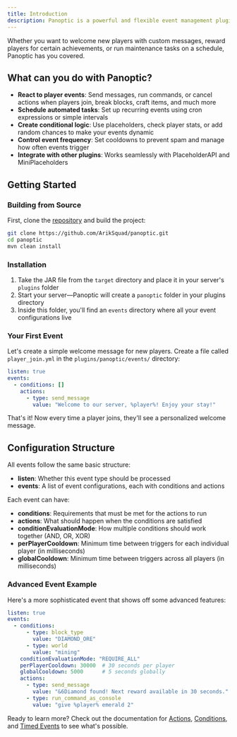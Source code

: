 ```yaml
---
title: Introduction
description: Panoptic is a powerful and flexible event management plugin for Minecraft servers.
---
```


Whether you want to welcome new players with custom messages, reward players for certain achievements, or run maintenance tasks on a schedule, Panoptic has you covered.

## What can you do with Panoptic?

- **React to player events**: Send messages, run commands, or cancel actions when players join, break blocks, craft items, and much more
- **Schedule automated tasks**: Set up recurring events using cron expressions or simple intervals
- **Create conditional logic**: Use placeholders, check player stats, or add random chances to make your events dynamic
- **Control event frequency**: Set cooldowns to prevent spam and manage how often events trigger
- **Integrate with other plugins**: Works seamlessly with PlaceholderAPI and MiniPlaceholders

## Getting Started

### Building from Source
First, clone the [repository](https://github.com/ArikSquad/panoptic) and build the project:
```bash
git clone https://github.com/ArikSquad/panoptic.git
cd panoptic
mvn clean install
```

### Installation
1. Take the JAR file from the `target` directory and place it in your server's `plugins` folder
2. Start your server—Panoptic will create a `panoptic` folder in your plugins directory
3. Inside this folder, you'll find an `events` directory where all your event configurations live

### Your First Event
Let's create a simple welcome message for new players. Create a file called `player_join.yml` in the `plugins/panoptic/events/` directory:

```yaml
listen: true
events:
  - conditions: []
    actions:
      - type: send_message
        value: "Welcome to our server, %player%! Enjoy your stay!"
```

That's it! Now every time a player joins, they'll see a personalized welcome message.

## Configuration Structure

All events follow the same basic structure:
- **listen**: Whether this event type should be processed
- **events**: A list of event configurations, each with conditions and actions

Each event can have:
- **conditions**: Requirements that must be met for the actions to run
- **actions**: What should happen when the conditions are satisfied
- **conditionEvaluationMode**: How multiple conditions should work together (AND, OR, XOR)
- **perPlayerCooldown**: Minimum time between triggers for each individual player (in milliseconds)
- **globalCooldown**: Minimum time between triggers across all players (in milliseconds)

### Advanced Event Example
Here's a more sophisticated event that shows off some advanced features:

```yaml
listen: true
events:
  - conditions:
      - type: block_type
        value: "DIAMOND_ORE"
      - type: world
        value: "mining"
    conditionEvaluationMode: "REQUIRE_ALL"
    perPlayerCooldown: 30000  # 30 seconds per player
    globalCooldown: 5000      # 5 seconds globally
    actions:
      - type: send_message
        value: "&6Diamond found! Next reward available in 30 seconds."
      - type: run_command_as_console
        value: "give %player% emerald 2"
```

Ready to learn more? Check out the documentation for [Actions](/actions), [Conditions](/conditions), and [Timed Events](/timed-events) to see what's possible.
